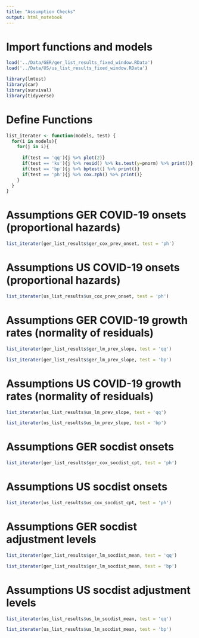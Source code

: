 ```yaml
---
title: "Assumption Checks"
output: html_notebook
---
```



# Import functions and models
```r

load('../Data/GER/ger_list_results_fixed_window.RData')
load('../Data/US/us_list_results_fixed_window.RData')

library(lmtest)
library(car)
library(survival)
library(tidyverse)


```

# Define Functions 
```r

list_iterater <- function(models, test) {
  for(i in models){
    for(j in i){
      
      if(test == 'qq'){j %>% plot(2)}
      if(test == 'ks'){j %>% resid() %>% ks.test(y=pnorm) %>% print()}
      if(test == 'bp'){j %>% bptest() %>% print()}
      if(test == 'ph'){j %>% cox.zph() %>% print()}
    }
  }
}
```


# Assumptions GER COVID-19 onsets (proportional hazards)
```r
list_iterater(ger_list_results$ger_cox_prev_onset, test = 'ph')
```

# Assumptions US COVID-19 onsets (proportional hazards)
```r
list_iterater(us_list_results$us_cox_prev_onset, test = 'ph')
```

# Assumptions GER COVID-19 growth rates (normality of residuals)
```r
list_iterater(ger_list_results$ger_lm_prev_slope, test = 'qq')
```

```r
list_iterater(ger_list_results$ger_lm_prev_slope, test = 'bp')
```

# Assumptions US COVID-19 growth rates (normality of residuals)
```r
list_iterater(us_list_results$us_lm_prev_slope, test = 'qq')
```

```r
list_iterater(us_list_results$us_lm_prev_slope, test = 'bp')
```

# Assumptions GER socdist onsets
```r
list_iterater(ger_list_results$ger_cox_socdist_cpt, test = 'ph')
```

# Assumptions US socdist onsets
```r
list_iterater(us_list_results$us_cox_socdist_cpt, test = 'ph')
```

# Assumptions GER socdist adjustment levels
```r
list_iterater(ger_list_results$ger_lm_socdist_mean, test = 'qq')
```

```r
list_iterater(ger_list_results$ger_lm_socdist_mean, test = 'bp')
```

# Assumptions US socdist adjustment levels
```r
list_iterater(us_list_results$us_lm_socdist_mean, test = 'qq')
```

```r
list_iterater(us_list_results$us_lm_socdist_mean, test = 'bp')
```
